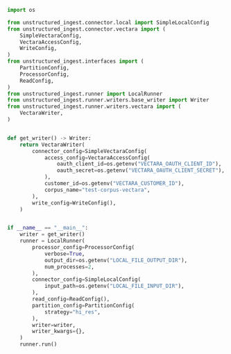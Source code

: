 ```python Python Ingest v1
import os

from unstructured_ingest.connector.local import SimpleLocalConfig
from unstructured_ingest.connector.vectara import (
    SimpleVectaraConfig,
    VectaraAccessConfig,
    WriteConfig,
)
from unstructured_ingest.interfaces import (
    PartitionConfig,
    ProcessorConfig,
    ReadConfig,
)
from unstructured_ingest.runner import LocalRunner
from unstructured_ingest.runner.writers.base_writer import Writer
from unstructured_ingest.runner.writers.vectara import (
    VectaraWriter,
)


def get_writer() -> Writer:
    return VectaraWriter(
        connector_config=SimpleVectaraConfig(
            access_config=VectaraAccessConfig(
                oauth_client_id=os.getenv("VECTARA_OAUTH_CLIENT_ID"),
                oauth_secret=os.getenv("VECTARA_OAUTH_CLIENT_SECRET"),
            ),
            customer_id=os.getenv("VECTARA_CUSTOMER_ID"),
            corpus_name="test-corpus-vectara",
        ),
        write_config=WriteConfig(),
    )


if __name__ == "__main__":
    writer = get_writer()
    runner = LocalRunner(
        processor_config=ProcessorConfig(
            verbose=True,
            output_dir=os.getenv("LOCAL_FILE_OUTPUT_DIR"),
            num_processes=2,
        ),
        connector_config=SimpleLocalConfig(
            input_path=os.getenv("LOCAL_FILE_INPUT_DIR"),
        ),
        read_config=ReadConfig(),
        partition_config=PartitionConfig(
            strategy="hi_res",
        ),
        writer=writer,
        writer_kwargs={},
    )
    runner.run()
```
